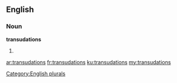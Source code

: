 ==English==

===Noun===
'''transudations'''

# {{plural of|[[transudation]]}}

[[Category:English plurals]]

[[ar:transudations]]
[[fr:transudations]]
[[ku:transudations]]
[[my:transudations]]